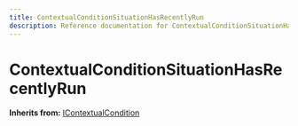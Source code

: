 ```yaml
---
title: ContextualConditionSituationHasRecentlyRun
description: Reference documentation for ContextualConditionSituationHasRecentlyRun meta class
---
```



# ContextualConditionSituationHasRecentlyRun

**Inherits from:** [IContextualCondition](/classes/icontextualcondition)

<ClassDetails file="/db/classes/ContextualConditionSituationHasRecentlyRun.fd9da04edbb9.json" />
